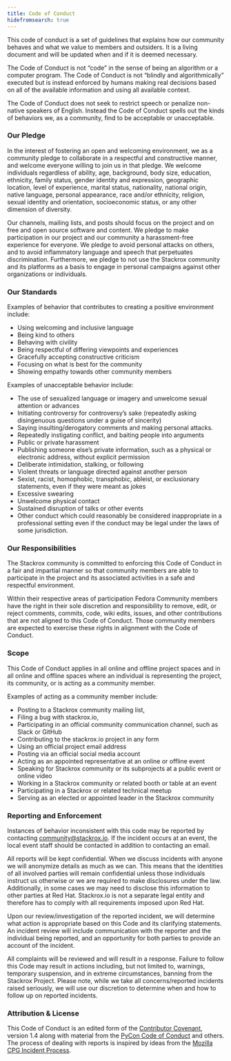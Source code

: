 ```yaml
---
title: Code of Conduct
hidefromsearch: true
---
```


This code of conduct is a set of guidelines that explains how our community behaves and what we value to members and outsiders. It is a living document and will be updated when and if it is deemed necessary.

The Code of Conduct is not “code” in the sense of being an algorithm or a computer program. The Code of Conduct is not “blindly and algorithmically” executed but is instead enforced by humans making real decisions based on all of the available information and using all available context.

The Code of Conduct does not seek to restrict speech or penalize non-native speakers of English. Instead the Code of Conduct spells out the kinds of behaviors we, as a community, find to be acceptable or unacceptable. 

### Our Pledge

In the interest of fostering an open and welcoming environment, we as a community pledge to collaborate in a respectful and constructive manner, and welcome everyone willing to join us in that pledge. We welcome individuals regardless of ability, age, background, body size, education, ethnicity, family status, gender identity and expression, geographic location, level of experience, marital status, nationality, national origin, native language, personal appearance, race and/or ethnicity, religion, sexual identity and orientation, socioeconomic status, or any other dimension of diversity. 

Our channels, mailing lists, and posts should focus on the project and on free and open source software and content. We pledge to make participation in our project and our community a harassment-free experience for everyone. We pledge to avoid personal attacks on others, and to avoid inflammatory language and speech that perpetuates discrimination. Furthermore, we pledge to not use the Stackrox community and its platforms as a basis to engage in personal campaigns against other organizations or individuals.  

### Our Standards

Examples of behavior that contributes to creating a positive environment include:

* Using welcoming and inclusive language
* Being kind to others
* Behaving with civility
* Being respectful of differing viewpoints and experiences
* Gracefully accepting constructive criticism
* Focusing on what is best for the community
* Showing empathy towards other community members

Examples of unacceptable behavior include:

* The use of sexualized language or imagery and unwelcome sexual attention or
  advances
* Initiating controversy for controversy’s sake (repeatedly asking disingenuous questions under a guise of sincerity)
* Saying insulting/derogatory comments and making personal attacks.
* Repeatedly instigating conflict, and baiting people into arguments
* Public or private harassment
* Publishing someone else’s private information, such as a physical or electronic
  address, without explicit permission
* Deliberate intimidation, stalking, or following
* Violent threats or language directed against another person
* Sexist, racist, homophobic, transphobic, ableist, or exclusionary statements, even if they were meant as jokes
* Excessive swearing
* Unwelcome physical contact
* Sustained disruption of talks or other events
* Other conduct which could reasonably be considered inappropriate in a professional setting even if the conduct may be legal under the laws of some jurisdiction.

### Our Responsibilities

The Stackrox community is committed to enforcing this Code of Conduct in a fair and impartial manner so that community members are able to participate in the project and its associated activities in a safe and respectful environment.  

Within their respective areas of participation Fedora Community members have the right in their sole discretion and responsibility to remove, edit, or reject comments, commits, code, wiki edits, issues, and other contributions that are not aligned to this Code of Conduct. Those community members are expected to exercise these rights in alignment with the Code of Conduct.

### Scope

This Code of Conduct applies in all online and offline project spaces and in all online and offline spaces where an individual is representing the project, its community, or is acting as a community member. 

Examples of acting as a community member include:
* Posting to a Stackrox community mailing list, 
* Filing a bug with stackrox.io, 
* Participating in an official community communication channel, such as Slack or GitHub
* Contributing to the stackrox.io project in any form
* Using an official project email address
* Posting via an official social media account
* Acting as an appointed representative at an online or offline event
* Speaking for Stackrox community or its subprojects at a public event or online video
* Working in a Stackrox community or related booth or table at an event
* Participating in a Stackrox or related technical meetup
* Serving as an elected or appointed leader in the Stackrox community

### Reporting and Enforcement

Instances of behavior inconsistent with this code may be reported by contacting community@stackrox.io.  If the incident occurs at an event, the local event staff should be contacted in addition to contacting an email.

All reports will be kept confidential. When we discuss incidents with anyone we will anonymize details as much as we can. This means that the identities of all involved parties will remain confidential unless those individuals instruct us otherwise or we are required to make disclosures under the law.  Additionally, in some cases we may need to disclose this information to other parties at Red Hat.  Stackrox.io is not a separate legal entity and therefore has to comply with all requirements imposed upon Red Hat.

Upon our review/investigation of the reported incident, we will determine what action is appropriate based on this Code and its clarifying statements. An incident review will include communication with the reporter and the individual being reported, and an opportunity for both parties to provide an account of the incident.

All complaints will be reviewed and will result in a response. Failure to follow this Code may result in actions including, but not limited to, warnings, temporary suspension, and in extreme circumstances, banning from the Stackrox Project. Please note, while we take all concerns/reported incidents raised seriously, we will use our discretion to determine when and how to follow up on reported incidents.

### Attribution & License

This Code of Conduct is an edited form of the [Contributor Covenant](https://www.contributor-covenant.org/version/1/4/code-of-conduct), version 1.4 along with material from the [PyCon Code of Conduct](https://us.pycon.org/2018/about/code-of-conduct/) and others. The process of dealing with reports is inspired by ideas from the [Mozilla CPG Incident Process](https://medium.com/mozilla-open-innovation/how-were-making-code-of-conduct-enforcement-real-and-scaling-it-3e382cf94415).


